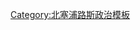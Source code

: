 {{Navbox
| name  = 现任北塞浦路斯内阁成员
| title = 现任[[部长理事会 (北塞浦路斯)|北塞浦路斯内阁]]成员
| listclass = hlist
| state = {{{state|autocollapse}}}
| image = [[File:Coat of arms of the Turkish Republic of Northern Cyprus.svg|40px]]
| imageleft = [[File:Flag of the Turkish Republic of Northern Cyprus.svg|40px]]
| liststyle = 

| list1 =
* [[法伊兹·苏朱奥卢]]

| list2 =
* [[Erhan Arıklı|Arıklı]]
* [[Tahsin Ertuğruloğlu|Ertuğruloğlu]]
* [[Olgun Amcaoğlu|Amcaoğlu]]
* [[Dursun Oğuz|Oğuz]]
* [[Kutlu Evren|Evren]]
* [[Ünal Üstel|Üstel]]
* [[Nazım Çavuşoğlu|Çavuşoğlu]]
* [[Resmiye Eroğlu Canaltay|Canaltay]]
* [[Fikri Ataoğlu|Ataoğlu]]
* [[Koral Çağman|Çağman]]
|}

}}<noinclude>
{{collapsible option}}
[[Category:北塞浦路斯政治模板]]
</noinclude>